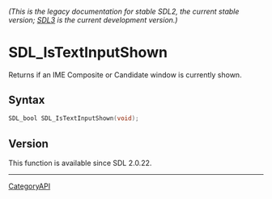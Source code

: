 ====== (This is the legacy documentation for stable SDL2, the current stable version; [https://wiki.libsdl.org/SDL3/ SDL3] is the current development version.) ======
= SDL_IsTextInputShown =

Returns if an IME Composite or Candidate window is currently shown.

== Syntax ==

<syntaxhighlight lang='c'>
SDL_bool SDL_IsTextInputShown(void);
</syntaxhighlight>

== Version ==

This function is available since SDL 2.0.22.

----
[[CategoryAPI]]


